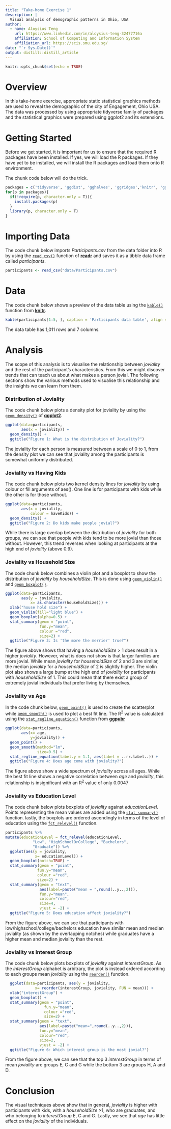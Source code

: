 ```yaml
---
title: "Take-home Exercise 1"
description: |
  Visual analysis of demographic patterns in Ohio, USA
author:
  - name: Aloysius Teng
    url: https://www.linkedin.com/in/aloysius-teng-32477716a
    affiliation: School of Computing and Information System
    affiliation_url: https://scis.smu.edu.sg/
date: "`r Sys.Date()`"
output: distill::distill_article
---
```


```r
knitr::opts_chunk$set(echo = TRUE)
```

# Overview
In this take-home exercise, appropriate static statistical graphics methods are used to reveal the demographic of the city of Engagement, Ohio USA. 
The data was processed by using appropriate tidyverse family of packages and the statistical graphics were prepared using ggplot2 and its extensions.

# Getting Started

Before we get started, it is important for us to ensure that the required R packages have been installed. If yes, we will load the R packages. If they have yet to be installed, we will install the R packages and load them onto R environment.

The chunk code below will do the trick.

```r
packages = c('tidyverse', 'ggdist', 'gghalves', 'ggridges','knitr', 'ggpubr')
for(p in packages){
  if(!require(p, character.only = T)){
    install.packages(p)
  }
  library(p, character.only = T)
}
```

# Importing Data

The code chunk below imports *Participants.csv* from the data folder into R by using the [`read_csv()`](https://readr.tidyverse.org/reference/read_delim.html) function of [**readr**](https://readr.tidyverse.org/index.html) and saves it as a tibble data frame called *participants*.

```r
participants <- read_csv("data/Participants.csv")
```

# Data

The code chunk below shows a preview of the data table using the [`kable()`](https://bookdown.org/yihui/rmarkdown-cookbook/kable.html) function from [**knitr**](https://www.r-project.org/nosvn/pandoc/knitr.html).

```r
kable(participants[1:5, ], caption = 'Participants data table', align = "l")
```

The data table has 1,011 rows and 7 columns.

# Analysis

The scope of this analysis is to visualise the relationship between *joviality* and the rest of the participant's characteristics. From this we might discover trends that can teach us about what makes a person jovial. The following sections show the various methods used to visualise this relationship and the insights we can learn from them.

### Distribution of Joviality

The code chunk below plots a density plot for joviality by using the [`geom_density()`](https://ggplot2.tidyverse.org/reference/geom_density.html) of [**ggplot2**](https://ggplot2.tidyverse.org/index.html).

```r
ggplot(data=participants, 
       aes(x = joviality)) +
  geom_density() +
  ggtitle("Figure 1: What is the distribution of Joviality?")

```

The joviality for each person is measured between a scale of 0 to 1, from the density plot we can see that joviality among the participants is somewhat uniformly distributed.

### Joviality vs Having Kids

The code chunk below plots two kernel density lines for *joviality* by using colour or fill arguments of aes(). One line is for participants with kids while the other is for those without.

```r
ggplot(data=participants, 
       aes(x = joviality, 
           colour = haveKids)) +
  geom_density() +
  ggtitle("Figure 2: Do kids make people jovial?")

```
While there is large overlap between the distribution of *joviality* for both groups, we can see that people with kids tend to be more jovial than those without. However, this trend reverses when looking at participants at the high end of *joviality* (above 0.9).

### Joviality vs Household Size

The code chunk below combines a violin plot and a boxplot to show the distribution of *joviality* by *householdSize*. This is done using [`geom_violin()`](https://ggplot2.tidyverse.org/reference/geom_violin.html) and [`geom_boxplot()`](https://ggplot2.tidyverse.org/reference/geom_boxplot.html).

```r
ggplot(data=participants,
       aes(y = joviality,
           x= as.character(householdSize))) +
  xlab("house hold size") +
  geom_violin(fill="light blue") +
  geom_boxplot(alpha=0.5) + 
  stat_summary(geom = "point",
               fun.y="mean",
               colour ="red",
               size=2) +
  ggtitle("Figure 3: Is 'the more the merrier' true?")
```

The figure above shows that having a *householdSize* > 1 does result in a higher *joviality*. However, what is does not show is that larger families are more jovial. While mean *joviality* for *householdSize* of 2 and 3 are similar, the median *joviality* for a *householdSize* of 2 is slightly higher. The violin plot also shows a large bump at the high end of *joviality* for participants with *householdSize* of 1. This could mean that there exist a group of extremely jovial individuals that prefer living by themselves.

### Joviality vs Age

In the code chunk below, [`geom_point()`](https://ggplot2.tidyverse.org/reference/geom_point.html) is used to create the scatterplot while [`geom_smooth()`](https://ggplot2.tidyverse.org/reference/geom_smooth.html) is used to plot a best fit line. The R^2^ value is calculated using the [`stat_regline_equation()`](https://www.rdocumentation.org/packages/ggpubr/versions/0.4.0/topics/stat_regline_equation) function from [**ggpubr**](https://rpkgs.datanovia.com/ggpubr/)

```r
ggplot(data=participants, 
       aes(x= age, 
           y=joviality)) +
  geom_point() +
  geom_smooth(method="lm", 
              size=0.5) +
  stat_regline_equation(label.y = 1.1, aes(label = ..rr.label..)) +
  ggtitle("Figure 4: Does age come with joviality?")
```
The figure above show a wide spectrum of *joviality* across all ages. While the best fit line shows a negative correlation between *age* and *joviality*, this relationship is insignificant with an R^2^ value of only 0.0047

### Joviality vs Education Level

The code chunk below plots boxplots of *joviality* against *educationLevel*. Points representing the mean values are added using the [`stat_summary()`](https://ggplot2.tidyverse.org/reference/stat_summary.html) function. lastly, the boxplots are ordered ascendingly in terms of the level of education using the [`fct_relevel()`](https://forcats.tidyverse.org/reference/fct_relevel.html) function.

```r
participants %>%
mutate(educationLevel = fct_relevel(educationLevel, 
            "Low", "HighSchoolOrCollege", "Bachelors", 
            "Graduate")) %>%
  ggplot(aes(y = joviality, 
             x= educationLevel)) +
  geom_boxplot(notch=TRUE) +
  stat_summary(geom = "point",
              fun.y="mean",
              colour ="red",
              size=2) +
  stat_summary(geom = "text",
               aes(label=paste("mean = ",round(..y..,2))),
               fun.y="mean",
               colour="red",
               size=4,
               vjust = -2) +
  ggtitle("Figure 5: Does education affect joviality?")
```

From the figure above, we can see that participants with low/highschool/college/bachelors education have similar mean and median joviality (as shown by the overlapping notches) while graduates have a higher mean and median joviality than the rest.

### Joviality vs Interest Group

The code chunk below plots boxplots of *joviality* against *interestGroup*. As the *interestGroup* alphabet is arbitrary, the plot is instead ordered according to each groups mean *joviality* using the [`reorder()`](https://r-graph-gallery.com/267-reorder-a-variable-in-ggplot2.html) function.

```r
  ggplot(data=participants, aes(y = joviality, 
             x= reorder(interestGroup, joviality, FUN = mean))) +
  xlab("interestGroup") +
  geom_boxplot() +
  stat_summary(geom = "point",
                 fun.y="mean",
                 colour ="red",
                 size=2) +
  stat_summary(geom = "text",
               aes(label=paste("mean=",round(..y..,2))),
               fun.y="mean",
               colour="red",
               size=2,
               vjust = -2) +
  ggtitle("Figure 6: Which interest group is the most jovial?")
```

From the figure above, we can see that the top 3 *interestGroup* in terms of mean *joviality* are groups E, C and G while the bottom 3 are groups H, A and D.

# Conclusion

The visual techniques above show that in general, *joviality* is higher with participants with kids, with a *householdSize* >1, who are graduates, and who belonging to *interestGroup* E, C and G. Lastly, we see that *age* has little effect on the *joviality* of the individuals.


